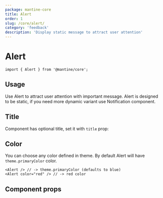 ```yaml
---
package: mantine-core
title: Alert
order: 1
slug: /core/alert/
category: 'feedback'
description: 'Display static message to attract user attention'
---
```



# Alert

<PageHeader
  source="mantine-core/src/Alert/Alert.tsx"
  docs="core/Alert.mdx"
  package="@mantine/core"
/>

```tsx
import { Alert } from '@mantine/core';
```

## Usage

Use Alert to attract user attention with important message.
Alert is designed to be static, if you need more dynamic variant use <GatsbyLink to="/core/notification/">Notification</GatsbyLink> component.

<AlertBaseDemo />

## Title

Component has optional title, set it with `title` prop:

<AlertTitleDemo />

## Color

You can choose any color defined in <GatsbyLink to="/pages/theming/">theme</GatsbyLink>. By default Alert will have `theme.primaryColor` color.

```tsx
<Alert /> // -> theme.primaryColor (defaults to blue)
<Alert color="red" /> // -> red color
```

<AlertConfigurator />

## Component props

<PropsTable component="Alert" />
